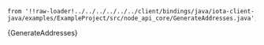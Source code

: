     from '!!raw-loader!../../../../../../client/bindings/java/iota-client-java/examples/ExampleProject/src/node_api_core/GenerateAddresses.java';

<CodeBlock className="language-java">
    {GenerateAddresses}
</CodeBlock>